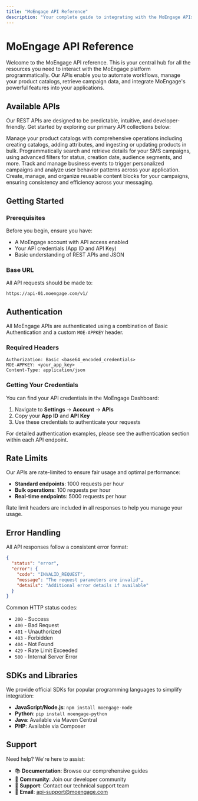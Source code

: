 ```yaml
---
title: "MoEngage API Reference"
description: "Your complete guide to integrating with the MoEngage APIs. Automate workflows, manage catalogs, and retrieve campaign data."
---
```


# MoEngage API Reference

Welcome to the MoEngage API reference. This is your central hub for all the resources you need to interact with the MoEngage platform programmatically. Our APIs enable you to automate workflows, manage your product catalogs, retrieve campaign data, and integrate MoEngage's powerful features into your applications.

## Available APIs

Our REST APIs are designed to be predictable, intuitive, and developer-friendly. Get started by exploring our primary API collections below:

<CardGroup cols={2}>
  <Card title="Catalog API" icon="book-open" href="/api-reference/catalog">
    Manage your product catalogs with comprehensive operations including creating catalogs, adding attributes, and ingesting or updating products in bulk.
  </Card>
  <Card title="Campaigns API" icon="chart-simple" href="/api-reference/campaigns">
    Programmatically search and retrieve details for your SMS campaigns, using advanced filters for status, creation date, audience segments, and more.
  </Card>
  <Card title="Business Events API" icon="calendar-check" href="/api-reference/business-events">
    Track and manage business events to trigger personalized campaigns and analyze user behavior patterns across your application.
  </Card>
  <Card title="Content Blocks API" icon="puzzle-piece" href="/api-reference/content-blocks">
    Create, manage, and organize reusable content blocks for your campaigns, ensuring consistency and efficiency across your messaging.
  </Card>
</CardGroup>

## Getting Started

### Prerequisites

Before you begin, ensure you have:
- A MoEngage account with API access enabled
- Your API credentials (App ID and API Key)
- Basic understanding of REST APIs and JSON

### Base URL

All API requests should be made to:
```
https://api-01.moengage.com/v1/
```

## Authentication

All MoEngage APIs are authenticated using a combination of Basic Authentication and a custom `MOE-APPKEY` header.

### Required Headers

```http
Authorization: Basic <base64_encoded_credentials>
MOE-APPKEY: <your_app_key>
Content-Type: application/json
```

### Getting Your Credentials

You can find your API credentials in the MoEngage Dashboard:
1. Navigate to **Settings** → **Account** → **APIs**
2. Copy your **App ID** and **API Key**
3. Use these credentials to authenticate your requests

For detailed authentication examples, please see the authentication section within each API endpoint.

## Rate Limits

Our APIs are rate-limited to ensure fair usage and optimal performance:
- **Standard endpoints**: 1000 requests per hour
- **Bulk operations**: 100 requests per hour
- **Real-time endpoints**: 5000 requests per hour

Rate limit headers are included in all responses to help you manage your usage.

## Error Handling

All API responses follow a consistent error format:

```json
{
  "status": "error",
  "error": {
    "code": "INVALID_REQUEST",
    "message": "The request parameters are invalid",
    "details": "Additional error details if available"
  }
}
```

Common HTTP status codes:
- `200` - Success
- `400` - Bad Request
- `401` - Unauthorized
- `403` - Forbidden
- `404` - Not Found
- `429` - Rate Limit Exceeded
- `500` - Internal Server Error

## SDKs and Libraries

We provide official SDKs for popular programming languages to simplify integration:

- **JavaScript/Node.js**: `npm install moengage-node`
- **Python**: `pip install moengage-python`
- **Java**: Available via Maven Central
- **PHP**: Available via Composer

## Support

Need help? We're here to assist:
- 📚 **Documentation**: Browse our comprehensive guides
- 💬 **Community**: Join our developer community
- 🎫 **Support**: Contact our technical support team
- 📧 **Email**: api-support@moengage.com